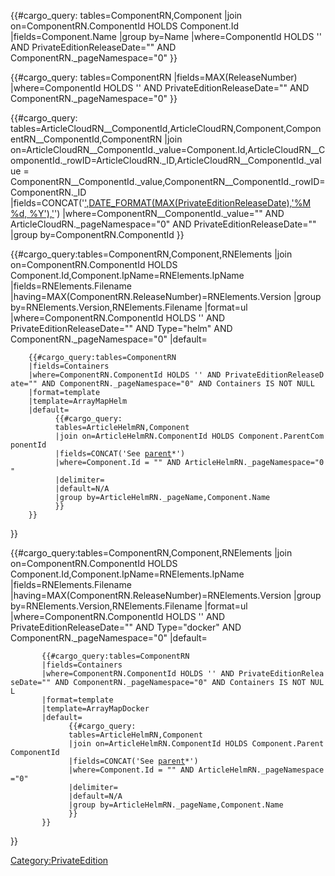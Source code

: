 <includeonly><tr>
<td><!-- get component name -->
{{#cargo_query:
tables=ComponentRN,Component
|join on=ComponentRN.ComponentId HOLDS Component.Id
|fields=Component.Name
|group by=Name
|where=ComponentId HOLDS '{{{ComponentId|}}}' AND PrivateEditionReleaseDate="{{{PrivateEditionReleaseDate|}}}" AND ComponentRN._pageNamespace="0"
}}
</td>
<td><!-- get release number -->
{{#cargo_query:
tables=ComponentRN
|fields=MAX(ReleaseNumber)
|where=ComponentId HOLDS '{{{ComponentId|}}}' AND PrivateEditionReleaseDate="{{{PrivateEditionReleaseDate|}}}" AND ComponentRN._pageNamespace="0"
}}
</td>
<td><!-- get release date and format as link to ArticleCloudRN page -->
{{#cargo_query:
tables=ArticleCloudRN__ComponentId,ArticleCloudRN,Component,ComponentRN__ComponentId,ComponentRN
|join on=ArticleCloudRN__ComponentId._value=Component.Id,ArticleCloudRN__ComponentId._rowID=ArticleCloudRN._ID,ArticleCloudRN__ComponentId._value = ComponentRN__ComponentId._value,ComponentRN__ComponentId._rowID=ComponentRN._ID
|fields=CONCAT('[[',ArticleCloudRN._pageName,'#',DATE_FORMAT(MAX(ReleaseDate),'%M %d, %Y'),'|',DATE_FORMAT(MAX(PrivateEditionReleaseDate),'%M %d, %Y'),']]')
|where=ComponentRN__ComponentId._value="{{{ComponentId|}}}" AND ArticleCloudRN._pageNamespace="0" AND PrivateEditionReleaseDate="{{{PrivateEditionReleaseDate|}}}"
|group by=ComponentRN.ComponentId
}}
</td>
<td>
<!-- finding helm from RNElements with default to manual containers list from ComponentRN -->
{{#cargo_query:tables=ComponentRN,Component,RNElements
|join on=ComponentRN.ComponentId HOLDS Component.Id,Component.IpName=RNElements.IpName
|fields=RNElements.Filename
|having=MAX(ComponentRN.ReleaseNumber)=RNElements.Version
|group by=RNElements.Version,RNElements.Filename
|format=ul
|where=ComponentRN.ComponentId HOLDS '{{{ComponentId|}}}' AND PrivateEditionReleaseDate="{{{PrivateEditionReleaseDate|}}}" AND Type="helm" AND ComponentRN._pageNamespace="0"
|default=
     {{#cargo_query:tables=ComponentRN
     |fields=Containers
     |where=ComponentRN.ComponentId HOLDS '{{{ComponentId|}}}' AND PrivateEditionReleaseDate="{{{PrivateEditionReleaseDate|}}}" AND ComponentRN._pageNamespace="0" AND Containers IS NOT NULL
     |format=template
     |template=ArrayMapHelm
     |default=
           {{#cargo_query: 
           tables=ArticleHelmRN,Component
           |join on=ArticleHelmRN.ComponentId HOLDS Component.ParentComponentId
           |fields=CONCAT('See [[',ArticleHelmRN._pageName,'|parent]]*') 
           |where=Component.Id = "{{{ComponentId|}}}" AND ArticleHelmRN._pageNamespace="0"
           |delimiter= 
           |default=N/A
           |group by=ArticleHelmRN._pageName,Component.Name
           }}
     }}
}}
</td>
<td>
<!-- finding containers from RNElements with default to manual containers list from ComponentRN -->
{{#cargo_query:tables=ComponentRN,Component,RNElements
|join on=ComponentRN.ComponentId HOLDS Component.Id,Component.IpName=RNElements.IpName
|fields=RNElements.Filename
|having=MAX(ComponentRN.ReleaseNumber)=RNElements.Version
|group by=RNElements.Version,RNElements.Filename
|format=ul
|where=ComponentRN.ComponentId HOLDS '{{{ComponentId|}}}' AND PrivateEditionReleaseDate="{{{PrivateEditionReleaseDate|}}}" AND Type="docker" AND ComponentRN._pageNamespace="0"
|default=
        {{#cargo_query:tables=ComponentRN
        |fields=Containers
        |where=ComponentRN.ComponentId HOLDS '{{{ComponentId|}}}' AND PrivateEditionReleaseDate="{{{PrivateEditionReleaseDate|}}}" AND ComponentRN._pageNamespace="0" AND Containers IS NOT NULL
        |format=template
        |template=ArrayMapDocker
        |default=
              {{#cargo_query: 
              tables=ArticleHelmRN,Component
              |join on=ArticleHelmRN.ComponentId HOLDS Component.ParentComponentId
              |fields=CONCAT('See [[',ArticleHelmRN._pageName,'|parent]]*') 
              |where=Component.Id = "{{{ComponentId|}}}" AND ArticleHelmRN._pageNamespace="0"
              |delimiter= 
              |default=N/A
              |group by=ArticleHelmRN._pageName,Component.Name
              }}
        }}
}}
</td>
</tr></includeonly><noinclude>[[Category:PrivateEdition]]</noinclude>